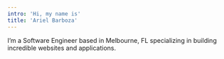 ```yaml
---
intro: 'Hi, my name is'
title: 'Ariel Barboza'
---
```


I’m a Software Engineer based in Melbourne, FL specializing in building incredible websites and applications.
